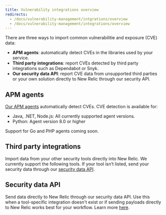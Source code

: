 ```yaml
---
title: Vulnerability integrations overview
redirects:
  - /docs/vulnerability-management/intgrations/overview
  - /docs/vulnerability-management/integrations/overview
---
```


There are three ways to import common vulnerabilitie and exposure (CVE) data:

- **APM agents**: automatically detect CVEs in the libraries used by your service.
- **Third party integrations**: report CVEs detected by third party integrations such as Dependabot or Snyk. 
- **Our security data API**: report CVE data from unsupported third parties or your own solution directly to New Relic through our security API.

## APM agents

[Our APM agents](/docs/apm/new-relic-apm/getting-started/introduction-apm/) automatically detect CVEs. CVE detection is available for:
- Java, .NET, Node.js: All currently supported agent versions. 
- Python: Agent version 8.0 or higher

Support for Go and PHP agents coming soon. 


## Third party integrations

Import data from your other security tools directly into New Relic. We currently support the following tools. If your tool isn’t listed, send your security data through our [security data API](/docs/vulnerability-management/integrations/security-data-api).

<TechTileGrid>
  <TechTile
    name="AWS Security Hub"
    to="https://newrelic.com/instant-observability/security-events"
  />
  <TechTile
    name="Dependabot"
    to="https://newrelic.com/instant-observability/github-dependabot"
  />
    <TechTile
    name="Snyk"
    to="https://newrelic.com/instant-observability/snyk"
  />
</TechTileGrid>

## Security data API

Send data directly to New Relic through our security data API. Use this when a tool-specific integration doesn't exist or if sending payloads directly to New Relic works best for your workflow. Learn more [here](/docs/vulnerability-management/integrations/security-data-api).